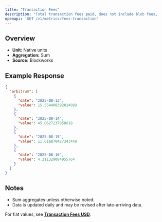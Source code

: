 ```yaml
---
title: "Transaction Fees"
description: "Total transaction fees paid, does not include blob fees, out-of-protocol tips, or additional sources of revenue"
openapi: 'GET /v1/metrics/fees-transaction'
---
```


## Overview

- **Unit:** Native units
- **Aggregation:** Sum
- **Source:** Blockworks

## Example Response

```json
{
  "arbitrum": [
    {
      "date": "2025-08-13",
      "value": 15.554408392814098
    },
    {
      "date": "2025-08-14",
      "value": 45.0627237058818
    },
    {
      "date": "2025-08-15",
      "value": 11.616870427343448
    },
    {
      "date": "2025-08-16",
      "value": 4.211329084955764
    }
  ]
}
```

## Notes
- Sum aggregates unless otherwise noted.
- Data is updated daily and may be revised after late-arriving data.


<Note>For fiat values, see **[Transaction Fees USD](./fees-transaction-usd)**.</Note>